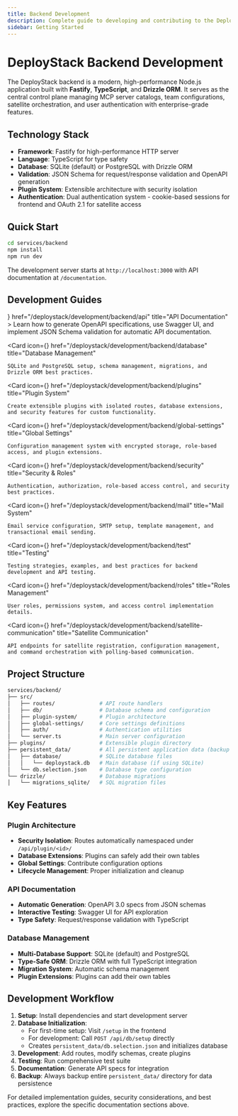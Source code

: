 ```yaml
---
title: Backend Development
description: Complete guide to developing and contributing to the DeployStack backend - a high-performance Node.js application built with Fastify, TypeScript, and extensible plugin architecture.
sidebar: Getting Started
---
```



# DeployStack Backend Development

The DeployStack backend is a modern, high-performance Node.js application built with **Fastify**, **TypeScript**, and **Drizzle ORM**. It serves as the central control plane managing MCP server catalogs, team configurations, satellite orchestration, and user authentication with enterprise-grade features.

## Technology Stack

- **Framework**: Fastify for high-performance HTTP server
- **Language**: TypeScript for type safety
- **Database**: SQLite (default) or PostgreSQL with Drizzle ORM
- **Validation**: JSON Schema for request/response validation and OpenAPI generation
- **Plugin System**: Extensible architecture with security isolation
- **Authentication**: Dual authentication system - cookie-based sessions for frontend and OAuth 2.1 for satellite access

## Quick Start

```bash
cd services/backend
npm install
npm run dev
```

The development server starts at `http://localhost:3000` with API documentation at `/documentation`.

## Development Guides

<Cards>
  <Card 
    icon={<BookOpen />} 
    href="/deploystack/development/backend/api" 
    title="API Documentation"
  >
    Learn how to generate OpenAPI specifications, use Swagger UI, and implement JSON Schema validation for automatic API documentation.
  </Card>
  
  <Card 
    icon={<Database />} 
    href="/deploystack/development/backend/database" 
    title="Database Management"
  >
    SQLite and PostgreSQL setup, schema management, migrations, and Drizzle ORM best practices.
  </Card>
  
  <Card 
    icon={<Plug />} 
    href="/deploystack/development/backend/plugins" 
    title="Plugin System"
  >
    Create extensible plugins with isolated routes, database extensions, and security features for custom functionality.
  </Card>
  
  <Card 
    icon={<Settings />} 
    href="/deploystack/development/backend/global-settings" 
    title="Global Settings"
  >
    Configuration management system with encrypted storage, role-based access, and plugin extensions.
  </Card>
  
  <Card 
    icon={<Shield />} 
    href="/deploystack/development/backend/security" 
    title="Security & Roles"
  >
    Authentication, authorization, role-based access control, and security best practices.
  </Card>
  
  <Card 
    icon={<Mail />} 
    href="/deploystack/development/backend/mail" 
    title="Mail System"
  >
    Email service configuration, SMTP setup, template management, and transactional email sending.
  </Card>
  
  <Card 
    icon={<TestTube />} 
    href="/deploystack/development/backend/test" 
    title="Testing"
  >
    Testing strategies, examples, and best practices for backend development and API testing.
  </Card>
  
  <Card 
    icon={<Wrench />} 
    href="/deploystack/development/backend/roles" 
    title="Roles Management"
  >
    User roles, permissions system, and access control implementation details.
  </Card>
  
  <Card 
    icon={<Terminal />} 
    href="/deploystack/development/backend/satellite-communication" 
    title="Satellite Communication"
  >
    API endpoints for satellite registration, configuration management, and command orchestration with polling-based communication.
  </Card>
</Cards>

## Project Structure

```bash
services/backend/
├── src/
│   ├── routes/              # API route handlers
│   ├── db/                  # Database schema and configuration
│   ├── plugin-system/       # Plugin architecture
│   ├── global-settings/     # Core settings definitions
│   ├── auth/                # Authentication utilities
│   └── server.ts            # Main server configuration
├── plugins/                 # Extensible plugin directory
├── persistent_data/         # All persistent application data (backup this entire directory)
│   ├── database/            # SQLite database files
│   │   └── deploystack.db   # Main database (if using SQLite)
│   └── db.selection.json    # Database type configuration
└── drizzle/                 # Database migrations
│   └── migrations_sqlite/   # SQL migration files
```

## Key Features

### Plugin Architecture
- **Security Isolation**: Routes automatically namespaced under `/api/plugin/<id>/`
- **Database Extensions**: Plugins can safely add their own tables
- **Global Settings**: Contribute configuration options
- **Lifecycle Management**: Proper initialization and cleanup

### API Documentation
- **Automatic Generation**: OpenAPI 3.0 specs from JSON schemas
- **Interactive Testing**: Swagger UI for API exploration
- **Type Safety**: Request/response validation with TypeScript

### Database Management
- **Multi-Database Support**: SQLite (default) and PostgreSQL
- **Type-Safe ORM**: Drizzle ORM with full TypeScript integration
- **Migration System**: Automatic schema management
- **Plugin Extensions**: Plugins can add their own tables

## Development Workflow

1. **Setup**: Install dependencies and start development server
2. **Database Initialization**: 
   - For first-time setup: Visit `/setup` in the frontend
   - For development: Call `POST /api/db/setup` directly
   - Creates `persistent_data/db.selection.json` and initializes database
3. **Development**: Add routes, modify schemas, create plugins
4. **Testing**: Run comprehensive test suite
5. **Documentation**: Generate API specs for integration
6. **Backup**: Always backup entire `persistent_data/` directory for data persistence

For detailed implementation guides, security considerations, and best practices, explore the specific documentation sections above.
